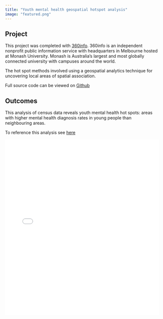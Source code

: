 ```yaml
---
title: "Youth mental health geospatial hotspot analysis"  
image: "featured.png"  
---
```


## Project  
This project was completed with [360info](https://360info.org/). 360info is an independent nonprofit public information service with headquarters in Melbourne hosted at Monash University. Monash is Australia’s largest and most globally connected university with campuses around the world.  

The hot spot methods involved using a geospatial analytics technique for uncovering local areas of spatial association.   

Full source code can be viewed on [Github](https://github.com/360-info/report-youth-mental-health-social-media)

## Outcomes  

This analysis of census data reveals youth mental health hot spots: areas with higher mental health diagnosis rates in young people than neighbouring areas.  

To reference this analysis see [here](https://360info.org/visuals/map-australian-youth-mental-health-hot-spots/)

<div class="embed-block"><div><div style="left: 0; width: 100%; height: 575px; position: relative;"><iframe src="//cdn.iframe.ly/api/iframe?url=https%3A%2F%2Fpublic.flourish.studio%2Fstory%2F2047299%2F&key=87ca3314a9fa775b5c3a7726100694b0" style="top: 0; left: 0; width: 100%; height: 100%; position: absolute; border: 0;" allowfullscreen scrolling="no"></iframe></div></div></div>